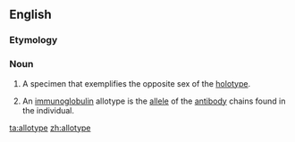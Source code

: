 ==English==
{{wikipedia}}
===Etymology===
{{confix|allo|type}}

===Noun===
{{en-noun}}

# {{context|zoology}} A specimen that exemplifies the opposite sex of the [[holotype]].
# {{context|immunology}} An [[immunoglobulin]] allotype is the [[allele]] of the [[antibody]] chains found in the individual.

[[ta:allotype]]
[[zh:allotype]]
